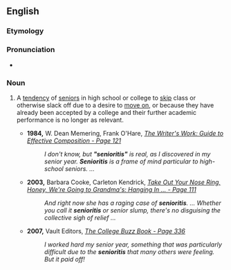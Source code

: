 ==English==

===Etymology===
{{suffix|en|senior|itis}}

===Pronunciation===
* {{IPA|/sinjɚɑitɪs/|lang=en}}

===Noun===
{{en-noun|-}}

# {{lb|en|US}} A [[tendency]] of [[senior]]s in high school or college to [[skip]] class or otherwise slack off due to a desire to [[move on]], or because they have already been accepted by a college and their further academic performance is no longer as relevant.
#* '''1984,''' W. Dean Memering, Frank O'Hare, ''[http://books.google.com/books?id=tD-Aoq6kDeMC&dq=%22senioritis%22&as_brr=0 The Writer's Work: Guide to Effective Composition - Page 121]''
#*: ''I don't know, but '''"senioritis"''' is real, as I discovered in my senior year. '''Senioritis''' is a frame of mind particular to high-school seniors. ...''
#* '''2003,''' Barbara Cooke, Carleton Kendrick, ''[http://books.google.com/books?id=HHM-eVV83awC&pg=PA111&dq=%22senioritis%22&as_brr=0&sig=YO8PcW33WrCwqK0khGxUOSNr5yA Take Out Your Nose Ring, Honey, We're Going to Grandma's: Hanging In ... - Page 111]''
#*: ''And right now she has a raging case of '''senioritis'''. ... Whether you call it '''senioritis''' or senior slump, there's no disguising the collective sigh of relief ...''
#* '''2007,''' Vault Editors, ''[http://books.google.com/books?id=rRYPkawhrbYC&pg=PA336&dq=%22senioritis%22&as_brr=0&sig=4khPZlBAjcfuaxZgcUUnnhHmO_M The College Buzz Book - Page 336]''
#*: ''I worked hard my senior year, something that was particularly difficult due to the '''senioritis''' that many others were feeling. But it paid off!''